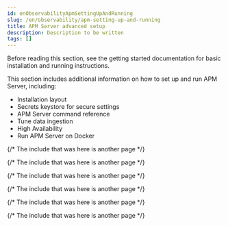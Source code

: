 ```yaml
---
id: enObservabilityApmSettingUpAndRunning
slug: /en/observability/apm-setting-up-and-running
title: APM Server advanced setup
description: Description to be written
tags: []
---
```



<div id="apm-setting-up-and-running"></div>

Before reading this section, see the <DocLink id="enObservabilityTracesGetStarted">getting started documentation</DocLink>
for basic installation and running instructions.

This section includes additional information on how to set up and run APM Server, including:

* <DocLink id="enObservabilityApmDirectoryLayout">Installation layout</DocLink>
* <DocLink id="enObservabilityApmKeystore">Secrets keystore for secure settings</DocLink>
* <DocLink id="enObservabilityApmCommandLineOptions">APM Server command reference</DocLink>
* <DocLink id="enObservabilityApmTuneDataIngestion">Tune data ingestion</DocLink>
* <DocLink id="enObservabilityApmHighAvailability">High Availability</DocLink>
* <DocLink id="enObservabilityApmRunningOnDocker">Run APM Server on Docker</DocLink>

{/* The include that was here is another page */}

{/* The include that was here is another page */}

{/* The include that was here is another page */}

{/* The include that was here is another page */}

{/* The include that was here is another page */}

{/* The include that was here is another page */}
